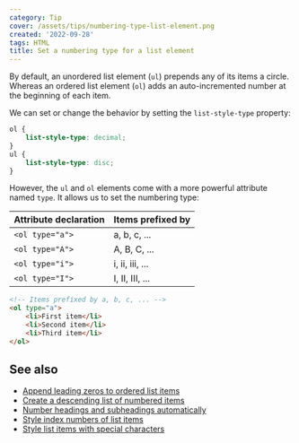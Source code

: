 ```yaml
---
category: Tip
cover: /assets/tips/numbering-type-list-element.png
created: '2022-09-28'
tags: HTML
title: Set a numbering type for a list element
---
```


By default, an unordered list element (`ul`) prepends any of its items a circle. Whereas an ordered list element (`ol`) adds an auto-incremented number at the beginning of each item.

We can set or change the behavior by setting the `list-style-type` property:

```css
ol {
    list-style-type: decimal;
}
ul {
    list-style-type: disc;
}
```

However, the `ul` and `ol` elements come with a more powerful attribute named `type`. It allows us to set the numbering type:

| Attribute declaration | Items prefixed by |
| --------------------- | ----------------- |
| `<ol type="a">`       | a, b, c, ...      |
| `<ol type="A">`       | A, B, C, ...      |
| `<ol type="i">`       | i, ii, iii, ...   |
| `<ol type="I">`       | I, II, III, ...   |

```html
<!-- Items prefixed by a, b, c, ... -->
<ol type="a">
    <li>First item</li>
    <li>Second item</li>
    <li>Third item</li>
</ol>
```

## See also

-   [Append leading zeros to ordered list items](https://phuoc.ng/collection/tips/append-leading-zeros-to-ordered-list-items/)
-   [Create a descending list of numbered items](https://phuoc.ng/collection/tips/create-a-descending-list-of-numbered-items/)
-   [Number headings and subheadings automatically](https://phuoc.ng/collection/tips/number-headings-and-subheadings-automatically/)
-   [Style index numbers of list items](https://phuoc.ng/collection/tips/style-index-numbers-of-list-items/)
-   [Style list items with special characters](https://phuoc.ng/collection/tips/style-list-items-with-special-characters/)
